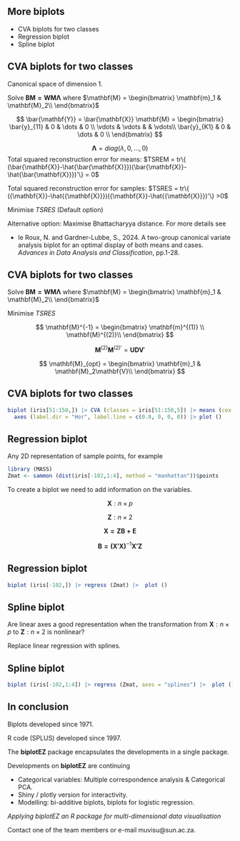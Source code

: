 ## More biplots

-   CVA biplots for two classes
-   Regression biplot
-   Spline biplot

## CVA biplots for two classes

Canonical space of dimension 1.

Solve $\mathbf{BM=WM\Lambda}$ where $\mathbf{M} = \begin{bmatrix}
                      \mathbf{m}_1 & \mathbf{M}_2\\
             \end{bmatrix}$

$$
\bar{\mathbf{Y}} = \bar{\mathbf{X}} \mathbf{M} = \begin{bmatrix}
                                  \bar{y}_{11} & 0      & \dots & 0 \\
                                  \vdots       & \vdots &       & \vdots\\
                                  \bar{y}_{K1} & 0      & \dots & 0 \\
                                    \end{bmatrix}
$$

$$
\mathbf{\Lambda} = diag(\lambda, 0, ..., 0)
$$ Total squared reconstruction error for means: $TSREM = tr\{ (\bar{\mathbf{X}}-\hat{\bar{\mathbf{X}}})(\bar{\mathbf{X}}-\hat{\bar{\mathbf{X}}})'\} = 0$

Total squared reconstruction error for samples: $TSRES = tr\{ ({\mathbf{X}}-\hat{{\mathbf{X}}})({\mathbf{X}}-\hat{{\mathbf{X}}})'\} >0$

Minimise $TSRES$ (Default option)

Alternative option: Maximise Bhattacharyya distance. For more details see

-   le Roux, N. and Gardner-Lubbe, S., 2024. A two-group canonical variate analysis biplot for an optimal display of both means and cases. *Advances in Data Analysis and Classification*, pp.1-28.

## CVA biplots for two classes

Solve $\mathbf{BM=WM\Lambda}$ where $\mathbf{M} = \begin{bmatrix}
                      \mathbf{m}_1 & \mathbf{M}_2\\
             \end{bmatrix}$

Minimise $TSRES$

$$
\mathbf{M}^{-1} = \begin{bmatrix}
                      \mathbf{m}^{(1)} \\
                      \mathbf{M}^{(2)}\\
             \end{bmatrix}
$$

$$
\mathbf{M}^{(2)}\mathbf{M}^{(2)'} = \mathbf{UDV}'
$$

$$
\mathbf{M}_{opt} = \begin{bmatrix}
                      \mathbf{m}_1 & \mathbf{M}_2\mathbf{V}\\
             \end{bmatrix}
$$

## CVA biplots for two classes

```r
biplot (iris[51:150,]) |> CVA (classes = iris[51:150,5]) |> means (cex = 2) |>
  axes (label.dir = "Hor", label.line = c(0.8, 0, 0, 0)) |> plot ()
```

## Regression biplot

Any 2D representation of sample points, for example

```r
library (MASS)
Zmat <- sammon (dist(iris[-102,1:4], method = "manhattan"))$points
```

To create a biplot we need to add information on the variables.

$$
\mathbf{X}:n \times p
$$

$$
\mathbf{Z}:n \times 2
$$

$$
\mathbf{X = ZB + E}
$$

$$
\mathbf{B = (X'X)}^{-1}\mathbf{X'Z}
$$

## Regression biplot

```r
biplot (iris[-102,]) |> regress (Zmat) |>  plot ()
```

## Spline biplot

Are linear axes a good representation when the transformation from $\mathbf{X}:n \times p$ to $\mathbf{Z}:n \times 2$ is nonlinear?

Replace linear regression with splines.

## Spline biplot

```r
biplot (iris[-102,1:4]) |> regress (Zmat, axes = "splines") |>  plot ()
```

## In conclusion

Biplots developed since 1971.

R code (SPLUS) developed since 1997.

The **biplotEZ** package encapsulates the developments in a single package.

Developments on **biplotEZ** are continuing

* Categorical variables: Multiple correspondence analysis & Categorical PCA.
* Shiny / plotly version for interactivity.
* Modelling: bi-additive biplots, biplots for logistic regression.

*Applying biplotEZ an R package for multi-dimensional data visualisation*

Contact one of the team members or e-mail muvisu@sun.ac.za.
